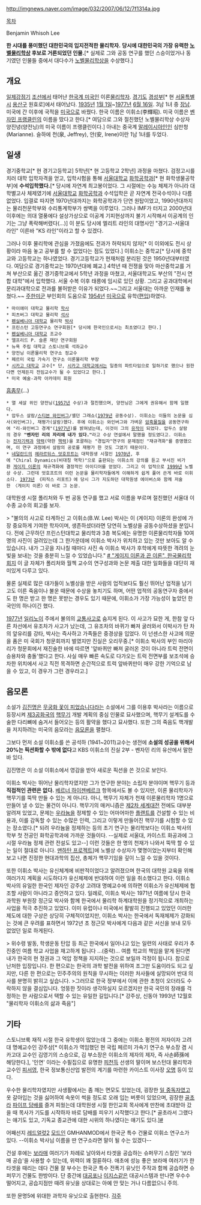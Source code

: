 http://imgnews.naver.com/image/032/2007/06/12/7f1314a.jpg

[[목차]]

Benjamin Whisoh Lee


'''한 시대를 풍미했던 대한민국의 입지전적한 물리학자.'''
'''당시에 대한민국의 가장 유력한 [[노벨물리학상]] 후보로 거론되었던 인물.'''[* 실제로 그와 공동 연구를 했던 스승이었거나 동기였던 인물들 중에서 대다수가 [[노벨물리학상]]을 수상했다.]

== 개요 ==

[[일제강점기]] [[조선]]에서 태어난 [[한국계 미국인]] 이론[[물리학자]]. [[경기도]] [[경성부]][* 현 [[서울특별시]] [[용산구]] 원효로]에서 태어났다. [[1935년]] [[1월 1일]]~[[1977년]] [[6월 16일]]. 3남 1녀 중 [[장남]]. 미국에 간 이후에 국적을 [[미국]]으로 바꿨다. 한국 이름은 이휘소(李輝昭). 미국 이름은 [[벤자민 프랭클린]]의 이름을 땄다고 한다.[* 여담으로 그와 절친했던 노벨물리학상 수상자 양진녕(양전닝)의 미국 이름이 프랭클린이다.] 아내는 중국계 [[말레이시아]]인인 심만청(Marianne). 슬하에 천(泉, Jeffrey), 안(安, Irene)이란 1남 1녀를 두었다.

== 일생 ==
경기중학교[* 현 경기고등학교] 5학년[* 현 고등학교 2학년] 과정을 마쳤다. 검정고시를 치러 대학 입학자격을 얻고, 입학시험을 통해 [[서울대학교]] [[화학공학과]][* 현 화학생물공학부]에 '''수석입학했다.'''[* 당시에 자연계 최고봉이었다. 그 시절에는 수능 체제가 아니라 대학별고사 체제였기에 [[서울대학교]] [[화학공학과]] 수석입학은 곧 자연계 전국수석이나 다름없었다. 입결로 따지면 1970년대까지는 화학공학과가 단연 원탑이었고, 1990년대까지는 물리천문학부와 수리통계학부가 쌍벽을 이루었다. 그러나 IMF가 터지고 2000년대 이후에는 의대 열풍에다 설상가상으로 이공계 기피현상까지 불기 시작해서 이공계의 인기는 그냥 폭락해버렸다(...)] 이 분도 당시에 엘리트 라인의 대명사인 "경기고-서울대 라인" 이른바 "KS 라인"이라고 할 수 있겠다.

그러나 이후 물리학에 관심을 가졌음에도 전과가 허락되지 않자[* 이 이외에도 전시 상황이라 마음 놓고 공부를 할 수 없었다는 점도 있었다.] 이휘소는 중학교[* 당시에 중학교와 고등학교는 하나였었다. 경기고등학교가 현재처럼 분리된 것은 1950년대부터였다. 여담으로 경기중학교는 1970년대에 폐교.] 4학년 때 전쟁을 맞아 마산중학교를 거쳐 부산으로 옮긴 경기중학교에서 5학년 과정을 마쳤고, 서울대학교도 부산의 "전시 연합 대학"에서 입학했다. 서울 수복 이후 태릉에 임시로 있던 상황. 그리고 공과대학에서 문리과대학으로 전과를 불허받은 이유가 되었다.~~그리고 서울대는 아까운 인재를 놓쳤다.~~ [[주한미군]] 부인회의 도움으로 [[1954년]] [[미국]]으로 유학([[편입]])하였다.

 * 마이애미 대학교 물리학 [[학사]]
 * 피츠버그 대학교 물리학 [[석사]]
 * [[펜실베니아 대학교]] 물리학 [[박사]]
 * 프린스턴 고등연구소 연구회원[* 당시에 한국인으로서는 최초였다고 한다.]
 * [[펜실베니아 대학교]] 조교수
 * 앨프리드 P. 슬론 재단 연구회원
 * 뉴욕 주립 대학교 스토니브룩 석좌교수
 * 양전닝 이론물리학 연구소 정교수
 * 페르미 국립 가속기 연구소 이론물리학 부장
 * [[시카고 대학교]] 교수[* 단, [[시카고 대학교]]에서는 일종의 파트타임으로 일하기로 했으나 원한다면 언제든지 전임교수가 될 수 있었다고 한다.]
 * 미국 예술-과학 아카데미 회원

[[흠좀무]](...)

 * 열 세살 위인 양전닝([[1957년]] 수상)과 절친했으며, 양전닝은 그에게 권유해서 함께 일했다. 
 * 압두스 살람/[[스티븐 와인버그]]/셸던 그래쇼([[1979년]] 공동수상). 이휘소는 이들의 논문을 심사(와인버그), 재평가(살람)했다. 후에 이휘소는 와인버그와 가벼운 [[암흑물질]]을 공동연구하여 "리-와인버그 경계"([[1977년]])를 밝혀냈는데, 이것이 그의 [[유작]]이 되었다. 압두스 살람의 경우 '''"벤자민 리의 자리에 내가 있다."'''라고 수상 연설에서 말했을 정도였다고. 이휘소는 [[전자기력]]과 [[약력]](약한 [[핵력]])을 포괄하는 "경입자"연구의 문제점인 "재규격화"를 증명했으며, 이 연구 과정에서 살람의 공로를 재평가 한 것도 그였기 때문이다.
 * [[네덜란드]]의 [[헤라르뒤스 엇호프트]]는 대학원생 시절인 [[1970년]], 후에 "Chiral Dynamics(비대칭 역학)"으로 출판되는 이휘소의 강의를 듣고 부서진 비가환 [[게이지 이론]]의 재규격화에 결정적인 아이디어를 얻었다. 그리고 이 업적으로 [[1999년]] 노벨상 수상. 그런데 엇호프트의 이런 논문을 물리학자들에게 이해하게 쉽게 풀어 쓴게 바로 이휘소다. [[1973년]] 《피직스 리포트》에 당시 그가 지도하던 대학원생 에이버스와 함께 저술한 〈게이지 이론〉이 바로 그 논문.

대학원생 시절 폴리처와 두 번 공동 연구를 했고 서로 이름을 부르며 절친했던 서울대 이수종 교수의 회고를 보자.

> "불의의 사고로 타계하신 고 이휘소(B.W. Lee) 박사는 이 (게이지) 이론의 완성에 가장 중요하게 기여한 학자이며, 생존하셨더라면 당연히 노벨상을 공동수상하셨을 분입니다. 전에 근무하던 프린스턴대학교 물리학과 3층 복도에는 유명한 이론물리학자들 10여명의 사진이 걸려있는데 그 한가운데에 이휘소 박사가 위치하고 있는 것만 보아도 알 수 있습니다. 내가 그곳을 지나칠 때마다 사진 속 이휘소 박사가 후학에게 따뜻한 격려의 눈빛을 보내는 것을 충분히 느낄 수 있었습니다."
[http://www.kps.or.kr/storage/webzine_uploadfiles/364_article.pdf # "게이지 이론과 끈 이론", 한국물리학회지] 이 글 자체가 폴리처와 월첵 교수의 연구성과와 논문 제출 대한 일화들을 대단히 재미있게 다루고 있다.

물론 실제로 많은 대가들이 노벨상을 받은 사람의 업적보다도 훨신 뛰어난 업적을 남기고도 이른 죽음이나 불운 때문에 수상을 놓치기도 하며, 어떤 업적의 공동연구자 중에서도 한 명은 받고 한 명은 못받는 경우도 있기 때문에, 이휘소가 가장 가능성이 높았던 한국인의 하나이긴 했다.

[[1977년]] [[일리노이]] 주에서 불의의 [[교통사고]]로 숨지게 된다. 이 사고가 묘한 게, 한참 앞 다른 차선에서 유조차가 사고가 났는데, 그 유조차의 바퀴가 빠져 굴러와서 이박사가 탄 차의 앞유리를 강타, 박사는 즉사하고 가족들은 중경상을 입었다. 이 넌센스한 사고에 의문을 품은 미 국회가 청문회까지 벌였지만 진실은 오리무중.[* 이휘소 박사의 부인 마리아 리가 청문회에서 재진술한 바에 따르면 '앞바퀴만 빠져 굴러온 것이 아니라 트럭 전면이 승용차와 충돌'했다고 한다. 사실 매우 빠른 속도로 다가오는 트럭 전면부를 보조석에 승차한 위치에서 사고 직전 목격하면 순간적으로 트럭 앞바퀴만이 매우 강한 기억으로 남을 수 있고, 이 경우가 그런 경우라고.]

== 음모론 ==
소설가 [[김진명]]은 [[무궁화 꽃이 피었습니다]]라는 소설에서 그를 이용후 박사라는 이름으로 등장시켜 [[제3공화국]]의 [[핵무기]] 개발 계획의 중심 인물로 묘사했으며, 핵무기 설계도를 수술한 다리뼈에 숨겨서 들어오는 등의 활약을 했다고 묘사했다. 또한 그의 죽음도 핵개발을 저지하려는 미국의 음모라는 [[음모론]]을 펼쳤다.

그보다 먼저 소설 이휘소를 쓴 공석하 (1941~2011)교수는 생전에 '''소설의 성공을 위해서 20%는 픽션화할 수 밖에 없다'''고 KBS 이휘소의 진실 2부 - 벤자민 리의 유산에서 말한 바 있다.

김진명은 이 소설 이휘소에서 영감을 받아 새로운 픽션을 쓴 것으로 보인다.

이휘소 박사는 뛰어난 물리학자였지만 그가 연구한 분야는 소립자 분야이며 핵무기 등과 '''직접적인 관련은 없다.''' [[베르너 하이젠베르크]] 항목에서도 볼 수 있지만, 이론 물리학자가 핵무기를 뚝딱 만들 수 있는 게 아니다. 아니, 핵무기 자체가 천재 이론물리학자 1명으로 만들어 낼 수 있는 물건이 아니다. 핵무기의 매커니즘은 [[제2차 세계대전]] 전에도 대부분 알려져 있었고, 문제는 [[우라늄]]을 정제할 수 있는 어마어마한 [[플랜트]]를 건설할 수 있는 비용과, 이를 감독할 수 있는 수많은 인력, 그리고 이렇게 만들어진 핵무기를 시험할 수 있는 장소였다.[* 되려 우라늄을 정제하는 등의 초기 연구는 물리학보다는 이휘소 박사의 학부 첫 전공인 화학공학과에 가까운 것들이다. --실제로 서울대, 카이스트 화공과에 그 시절 우라늄 정제 관련 전설도 있고--] 이런 것들은 한 명의 천재가 나와서 뚝딱 할 수 있는 일이 절대로 아니다. [[맨하탄 프로젝트]]]에 노벨상 수상자가 몇명이었는지부터 확인해 보고 나면 진정한 현대과학의 집산, 총체가 핵무기임을 깊이 느낄 수 있을 것이다.  

또한 이휘소 박사는 유신체계에 비판적이었다고 알려졌으며 한국의 대학원 교육을 위해 여러가지 계획을 시도하다가 유신체제에 반대하여 이런 일을 취소했다고 한다. 이휘소 박사의 유일한 한국인 제자인 강주상 고려대 명예교수에 의하면 이휘소가 유신체제에 협조할 사람이 아니라고 증언하고 있다. 
일례로, 이휘소 박사는 1971년 여름에 당시 한국과학원 부원장 정근모 박사와 함께 한국에서 물리학 하계대학원을 정기적으로 개최하는 사업을 적극 추진하고 있었다. 이미 유럽이나 미국에서 활발히 진행되고 있었던 이러한 제도에 대한 구상은 상당히 구체적이었지만, 이휘소 박사는 한국에서 독재체제가 강화되는 것에 큰 우려를 표하면서 1972년 초 정근모 박사에게 다음과 같은 서신을 보내 모두 없었던 일로 하게된다.

> 위수령 발동, 학생운동 탄압 등 최근 한국에서 일어나고 있는 일련의 사태로 우리가 추진중인 여름 학교 사업을 재고하게 됩니다 ...(중략)... 여름 학교의 책임을 맡게 된다면 내가 한국의 현 정권과 그 억압 정책을 지지하는 것으로 보일까 걱정이 됩니다. 참으로 난처한 입장입니다. 한 편으로는 한국의 과학 발전을 위하여 조그만 도움이라도 되고 싶지만, 다른 한 편으로는 민주주의의 원칙을 무시하는 이러한 처사들에 실망되어 반대 의사를 분명히 밝히고 싶습니다. 
>그러므로 한국 정부에서 이에 관한 초청이 오더라도 수락하지 않을 결심입니다. 엉뚱한 짓이라 생각하실지 모르겠지만 한국 국민의 장래를 걱정하는 한 사람으로서 택할 수 있는 유일한 길입니다.[* 강주상, 신동아 1993년 12월호 "물리학자 이휘소의 삶과 죽음"]

== 기타 ==
스토니브룩 재직 시절 한국 유학생이 많았는데 그 중에는 이휘소 평전의 저자이자 고려대 명예교수인 강주상[* 이휘소가 역임했던 현 국립 페르미 가속기 연구소 부소장 겸 시카고대 교수인 김영기의 스승으로, 김 부소장은 이휘소의 제자의 제자, 즉 사손師孫에 해당한다.], '인연' 이라는 수필집으로 유명한 [[피천득]] 선생의 딸이며 보스턴대 물리학과 교수인 [[피서영]], 한국 정보통신산업 발전의 계기를 마련한 카이스트 이사장 [[오명]] 등이 있다.

우수한 물리학자였지만 사생활에서는 좀 깨는 면모도 있었는데, 굉장한 [[일 중독]]자였고 옷 갈아입는 것을 싫어하여 속옷이 썩을 정도로 오래 입는 버릇이 있었으며, 굉장한 [[골초]]라 [[파이프 담배]]를 즐겨 피웠는데 대학원생 시절 한인교회 목사에게 만찬에 초대받아 갔을 때 목사가 기도를 시작하자 바로 담배를 피우기 시작했다고 한다.[* 골초라서 그랬다는 얘기도 있고, 기독교 종교관에 대한 시위의 하나였다는 얘기도 있다.][http://www.sciencetimes.co.kr/article.do?atidx=0000064209 #]  

어째선지 [[레드얼럿2]] [[모드]]인 GMHANMOD에서 한국군 특수 건물로 이휘소 연구소가 있다. --이휘소 박사님 이름을 딴 연구소라면 말이 될 수는 있겠다-- 

건설 후에는 [[보라매]] 여러기가 차례로 날아와서 타겟을 공습하는 슈퍼무기 스킬인 '보라매 공습'을 사용할 수 있는데, 위력이 꽤 절륜하다. 애초에 성능 좋은 보라매 여러기가 한 타겟을 때리는 데다 건물 잘 부수는 한국군 특수 전폭기 유닛인 주작과 함께 공습하면 슈퍼무기 건물도 한방이다. 단 중간에 [[대공포]]나 [[이지스]]같은 대공시스템과 만나면 우수수 떨어지고, 공습지점만 때려 유닛을 상대로는 아예 안 맞는 거나 다름없으니 주의.

또한 문명5에 위대한 과학자 유닛으로 출현한다. 
[[각주]]
